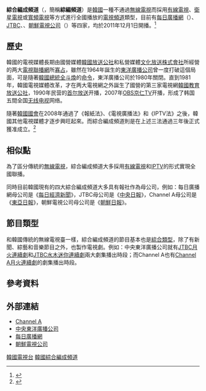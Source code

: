 '''綜合編成頻道'''（{{kor|名=南|'''종합편성채널'''|綜合編成채널|Jonghap pyeonseong chaeneol}}，簡稱'''綜編頻道'''）是[[韓國|韓國]]一種不通過[[地面電視|無線電視]]而採用[[有線電視|有線電視]]、[[衛星電視|衛星電視]]或[[寬頻電視|寬頻電視]]等方式進行全國播放的[[電視頻道|電視頻道]]類型，目前有[[MBN|每日廣播網]]（{{lang|en|Maeil Broadcasting Network}}）、[[JTBC|JTBC]]、{{lang|en|[[Channel_A|Channel A]]}}、[[TV朝鮮|朝鮮電視公司]]（{{lang|en|TV Chosun}}）等四家，均於2011年12月1日開播。<ref>{{cite web|author=搜狐娛樂|title=一周韩剧：综编频道开启韩剧新纪元 “强吻”风潮强劲|url=http://gb.cri.cn/27564/2011/12/07/5752s3465963.htm|publisher=國際在線|accessdate=2013-11-02|archive-date=2013-11-03|archive-url=https://web.archive.org/web/20131103183206/http://gb.cri.cn/27564/2011/12/07/5752s3465963.htm|dead-url=no}}</ref>

== 歷史 ==
韓國的電視媒體長期由國營媒體[[韓國放送公社|韓國放送公社]]和私營媒體[[文化廣播_(韓國)|文化放送株式會社]]所經營的两大[[電視聯播網|電視聯播網]]所[[寡占|寡占]]，雖然在1964年誕生的[[東洋廣播公司|東洋廣播公司]]曾一度打破這個局面，可是隨著[[韓國總統|韓國總統]][[全斗煥|全斗煥]]的[[言论统废合|命令]]，東洋廣播公司於1980年關閉。直到1981年，韓國電視媒體改革，才在两大電視網之外誕生了國營的第三家電視網[[韓國教育放送公社|韓國教育放送公社]]，1990年民营的[[SBS_(韓國)|首尔放送]]开播，2007年[[京仁電視台|OBS京仁TV]]开播，形成了韩国五間全国[[无线电视|无线电视]]网络。

隨著[[韓國國會|韓國國會]]在2008年通過了《報紙法》、《電視廣播法》和《IPTV法》之後，韓國其他電視媒體才逐步興旺起來。而綜合編成頻道則是在上述三法通過三年後正式獲准成立。<ref>{{cite web|author=中央日報|title=TBC等四个综编频道今日开播，开启传媒Bigbang时代|url=http://www.icnkr.com/article-74161-1.html|publisher=奮鬥在韓國|accessdate=2013-11-02|archive-date=2013-11-03|archive-url=https://web.archive.org/web/20131103080903/http://www.icnkr.com/article-74161-1.html|dead-url=no}}</ref>

== 相似點 ==
為了區分傳統的[[地面電視|無線電視]]，綜合編成頻道大多採用[[有線電視|有線電視]]和[[IPTV|IPTV]]的形式實現全國聯播。

同時目前韓國現有的四大綜合編成頻道大多具有報社作為母公司，例如：每日廣播網母公司是《[[每日經濟新聞_(韓國)|每日經濟新聞]]》，JTBC母公司是《[[中央日報_(韓國)|中央日報]]》，Channel A母公司是《[[東亞日報|東亞日報]]》，朝鮮電視公司母公司是《[[朝鮮日報|朝鮮日報]]》。

== 節目類型 ==
和韓國傳統的無線電視臺一樣，綜合編成頻道的節目基本也是[[綜合頻道|綜合類型]]，除了有新聞、綜藝和音樂節目之外，也製作電視劇。例如：中央東洋廣播公司就有[[JTBC月火連續劇|JTBC月火連續劇]]和[[JTBC水木迷你連續劇|JTBC水木迷你連續劇]]兩大劇集播出時段；而Channel A也有[[Channel_A月火連續劇|Channel A月火連續劇]]的劇集播出時段。

== 參考資料 ==
{{Reflist}}

== 外部連結 ==
* [https://web.archive.org/web/20111121222144/http://www.ichannela.com/ Channel A]{{ko}}
* [http://www.jtbc.co.kr/ 中央東洋廣播公司] {{Wayback|url=http://www.jtbc.co.kr/ |date=20130714123518 }}{{ko}}
* [http://www.mbn.co.kr/ 每日廣播網] {{Wayback|url=http://www.mbn.co.kr/ |date=20131021172019 }}{{ko}}
* [http://tv.chosun.com/ 朝鮮電視公司] {{Wayback|url=http://tv.chosun.com/ |date=20131022134204 }}{{ko}}

{{South Korean Television}}
{{綜合編成頻道}}

[[Category:韓國電視台|]]
[[Category:韓國綜合編成頻道|]]